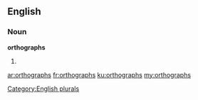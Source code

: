 ==English==

===Noun===
'''orthographs'''

# {{plural of|[[orthograph]]}}

[[Category:English plurals]]

[[ar:orthographs]]
[[fr:orthographs]]
[[ku:orthographs]]
[[my:orthographs]]